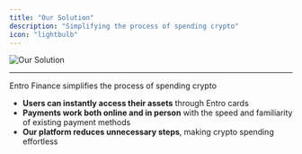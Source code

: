 ```yaml
---
title: "Our Solution"
description: "Simplifying the process of spending crypto"
icon: "lightbulb"
---
```


![Our Solution](/assets/ourSolution.png)

---

<Info>
Entro Finance simplifies the process of spending crypto
</Info>

- **Users can instantly access their assets** through Entro cards
- **Payments work both online and in person** with the speed and familiarity of existing payment methods
- **Our platform reduces unnecessary steps**, making crypto spending effortless
